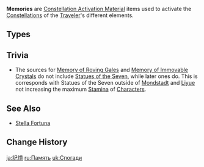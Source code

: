 {{Terminology Infobox
|image        = <gallery>
Item Memory of Roving Gales.png|Anemo
Item Memory of Immovable Crystals.png|Geo
Item Memory of Violet Flash.png|Electro
Item Memory of Flourishing Green.png|Dendro
</gallery>
|type         = Constellation Activation Materials
|type2        = Item Groups
}}
'''Memories''' are [[Constellation Activation Material]] items used to activate the [[Constellations]] of the [[Traveler]]'s different elements.

==Types==
{{Items by Category List|Memories}}

==Trivia==
* The sources for [[Memory of Roving Gales]] and [[Memory of Immovable Crystals]] do not include [[Statues of the Seven]], while later ones do. This is corresponds with Statues of the Seven outside of [[Mondstadt]] and [[Liyue]] not increasing the maximum [[Stamina]] of [[Character]]s.

==See Also==
* [[Stella Fortuna]]

==Change History==
{{Change History|1.0}}

[[ja:記憶]]
[[ru:Память]]
[[uk:Спогади]]